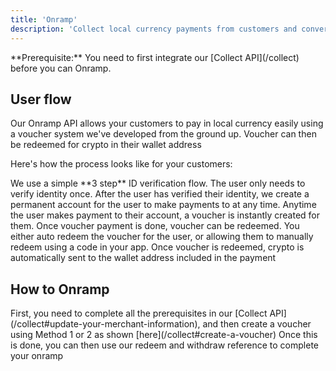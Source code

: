 ```yaml
---
title: 'Onramp'
description: 'Collect local currency payments from customers and convert to crypto'
---
```


<Info>
  **Prerequisite:** You need to first integrate our [Collect API](/collect) before you can Onramp.
</Info>

## User flow

Our Onramp API allows your customers to pay in local currency easily using a voucher system we've developed from the ground up. Voucher can then be redeemed for crypto in their wallet address

Here's how the process looks like for your customers:

<Steps>
  <Step title="User verifies identity">
    We use a simple **3 step** ID verification flow. The user only needs to
    verify identity once.
  </Step>
  <Step title="User account created">
    After the user has verified their identity, we create a permanent account
    for the user to make payments to at any time.
  </Step>
  <Step title="Create voucher">
    Anytime the user makes payment to their account, a voucher is instantly
    created for them.
  </Step>
  <Step title="Redeem voucher">
    Once voucher payment is done, voucher can be redeemed. You either auto
    redeem the voucher for the user, or allowing them to manually redeem using a
    code in your app.
  </Step>
  <Step title="Withdraw crypto">
    Once voucher is redeemed, crypto is automatically sent to the wallet address included in the payment
  </Step>
</Steps>

## How to Onramp

<Steps>
  <Step title="Create a voucher">
    First, you need to complete all the prerequisites in our [Collect API](/collect#update-your-merchant-information), and then create a voucher using Method 1 or 2 as shown [here](/collect#create-a-voucher)
  </Step>
  <Step title="Redeem and withdraw">
    Once this is done, you can then use our redeem and withdraw reference to complete your onramp
  </Step>